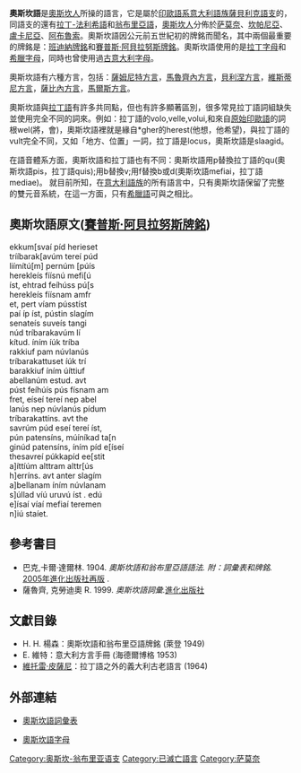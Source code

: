 {{Infobox Language
  |name=奥斯坎语
  |nativename=Oscan
  |region=[[意大利|意大利]]的[[、萨莫奈|、萨莫奈]]、[[坎帕尼亚|坎帕尼亚]]、[[Lucania|Lucania]]和[[阿布鲁佐|阿布鲁佐]]、
  |extinct=Latest inscriptions 前1世紀
  |familycolor=Indo-European
  |fam1=[[印欧语系|印欧语系]]
  |fam2=[[意大利语族|意大利语族]]
  |fam3=[[奥斯坎-翁布里亚语支|奥斯坎-翁布里亚语支]]
  |script=[[Old_Italic_alphabet|Old Italic alphabet]]
  |iso2=ine
  |iso3=osc
  |map=[[File:Iron_Age_Italy.png|center]] <center><small>[[Denarius|Denarius]] of [[Marsi|Marsican Confederation]] with Oscan legend.</center></small>
}}
'''奧斯坎語'''是[[奧斯坎人|奧斯坎人]]所操的語言，它是屬於[[印歐語系|印歐語系]][[意大利語族|意大利語族]][[薩貝利克語支|薩貝利克語支]]的，同語支的還有[[拉丁-法利希語|拉丁-法利希語]]和[[翁布里亞語|翁布里亞語]]，[[奧斯坎人|奧斯坎人]]分佈於[[萨莫奈|萨莫奈]]、[[坎帕尼亞|坎帕尼亞]]、[[盧卡尼亞|盧卡尼亞]]、[[阿布魯索|阿布魯索]]。奧斯坎語因公元前五世紀初的牌銘而聞名，其中兩個最重要的牌銘是：[[班迪納牌銘|班迪納牌銘]]和[[賽普斯·阿貝拉努斯牌銘|賽普斯·阿貝拉努斯牌銘]]。奧斯坎語使用的是[[拉丁字母|拉丁字母]]和[[希臘字母|希臘字母]]，同時也曾使用過[[古意大利字母|古意大利字母]]。

奧斯坎語有六種方言，包括：[[薩姆尼特方言|薩姆尼特方言]]，[[馬魯齊內方言|馬魯齊內方言]]，[[貝利涅方言|貝利涅方言]]，[[維斯蒂尼方言|維斯蒂尼方言]]，[[薩比內方言|薩比內方言]]，[[馬爾斯方言|馬爾斯方言]]。

奧斯坎語與[[拉丁語|拉丁語]]有許多共同點，但也有許多顯著區別，很多常見拉丁語詞組缺失並使用完全不同的詞來。例如：拉丁語的volo,velle,volui,和來自[[原始印歐語|原始印歐語]]的詞根wel(將，會)，奧斯坎語裡就是緣自*gher的herest(他想，他希望)，與拉丁語的vult完全不同，又如「地方、位置」一詞，拉丁語是locus，奧斯坎語是slaagid。

在語音體系方面，奧斯坎語和拉丁語也有不同：奧斯坎語用p替換拉丁語的qu(奧斯坎語pis，拉丁語quis);用b替換v;用f替換b或d(奧斯坎語mefiai，拉丁語mediae)。
就目前所知，在[[意大利語族|意大利語族]]的所有語言中，只有奧斯坎語保留了完整的雙元音系統，在這一方面，只有[[希臘語|希臘語]]可與之相比。

==奧斯坎語原文([[賽普斯·阿貝拉努斯牌銘|賽普斯·阿貝拉努斯牌銘]])==
ekkum[svaí píd herieset<br>
trííbarak[avúm tereí púd<br>
liímítú[m] pernúm [púís<br>
herekleís fíísnú mefi[ú<br>
íst, ehtrad feíhúss pú[s<br>
herekleís fíísnam amfr<br>
et, pert víam pússtíst<br>
paí íp íst, pústin slagím<br>
senateís suveís tangi<br>
núd tríbarakavúm lí<br>
kítud. íním íúk tríba<br>
rakkiuf pam núvlanús<br>
tríbarakattuset íúk trí<br>
barakkiuf íním úíttiuf<br>
abellanúm estud. avt<br>
púst feíhúís pús físnam am<br>
fret, eíseí tereí nep abel<br>
lanús nep núvlanús pídum<br>
tríbarakattíns. avt the<br>
savrúm púd eseí tereí íst,<br>
pún patensíns, múíníkad ta[n<br>
ginúd patensíns, íním píd e[íseí<br>
thesavreí púkkapíd ee[stit<br>
a]íttíúm alttram alttr[ús<br>
h]erríns. avt anter slagím<br>
a]bellanam íním núvlanam<br>
s]úllad víú uruvú íst . edú <br>
e]ísaí víaí mefiaí teremen<br>
n]iú staíet.<br>

==參考書目==
*巴克,卡爾·達爾林. 1904. ''奧斯坎語和翁布里亞語語法. 附：詞彙表和牌銘.'' [http://www.evolpub.com/LCA/LCAseries.html#LCA5 2005年進化出版社再版] {{Wayback|url=http://www.evolpub.com/LCA/LCAseries.html#LCA5 |date=20210129090100 }}. 
*薩魯齊, 克勞迪奧 R. 1999. ''奧斯坎語詞彙.''[http://www.evolpub.com/LCA/LCAseries.html#LCA2 進化出版社] {{Wayback|url=http://www.evolpub.com/LCA/LCAseries.html#LCA2 |date=20210129090100 }}

==文獻目錄==
*H. H. 楊森：奧斯坎語和翁布里亞語牌銘 (萊登 1949) 
*E. 維特：意大利方言手冊 (海德爾博格 1953) 
*[[維托雷·皮薩尼|維托雷·皮薩尼]]：拉丁語之外的義大利古老語言 (1964) 

==外部連結==
*{{en}} [http://www.wordgumbo.com/ie/cmp/osca.htm 奧斯坎語詞彙表] {{Wayback|url=http://www.wordgumbo.com/ie/cmp/osca.htm |date=20150729064107 }}
*{{en}} [http://www.omniglot.com/writing/olditalic.htm 奧斯坎語字母] {{Wayback|url=http://www.omniglot.com/writing/olditalic.htm |date=20210221161912 }}

[[Category:奥斯坎-翁布里亚语支|Category:奥斯坎-翁布里亚语支]]
[[Category:已滅亡語言|Category:已滅亡語言]]
[[Category:萨莫奈|Category:萨莫奈]]